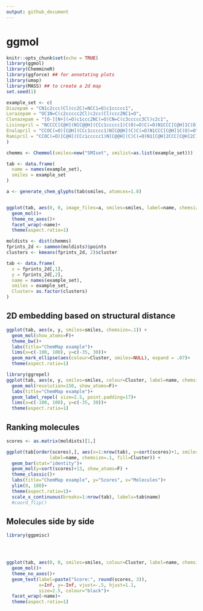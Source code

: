 ```yaml
---
output: github_document
---
```


# ggmol

```r
knitr::opts_chunk$set(echo = TRUE)
library(ggmol)
library(ChemmineR)
library(ggforce) ## for annotating plots
library(umap)
library(MASS) ## to create a 2d map
set.seed(1)
```

```r
example_set <- c(
Diazepam = "CN1c2ccc(Cl)cc2C(=NCC1=O)c1ccccc1",
Lorazepam = "OC1N=C(c2ccccc2Cl)c2cc(Cl)ccc2NC1=O",
Clonazepam = "[O-][N+](=O)c1ccc2NC(=O)CN=C(c3ccccc3Cl)c2c1",
Lisinopril = "NCCCC[C@H](N[C@@H](CCc1ccccc1)C(O)=O)C(=O)N1CCC[C@H]1C(O)=O",
Enalapril = "CCOC(=O)[C@H](CCc1ccccc1)N[C@@H](C)C(=O)N1CCC[C@H]1C(O)=O",
Ramipril = "CCOC(=O)[C@H](CCc1ccccc1)N[C@@H](C)C(=O)N1[C@H]2CCC[C@H]2C[C@H]1C(O)=O"
)

chemms <- Chemmol(smiles=new("SMIset", smilist=as.list(example_set)))
```

```r
tab <- data.frame(
  name = names(example_set),
  smiles = example_set
)

a <- generate_chem_glyphs(tab$smiles, atomcex=1.8)


ggplot(tab, aes(0, 0, image_files=a, smiles=smiles, label=name, chemsize=2/3)) +
  geom_mol()+
  theme_no_axes()+
  facet_wrap(~name)+
  theme(aspect.ratio=1)

```


```r
moldists <- dist(chemms)
fprints_2d <- sammon(moldists)$points
clusters <- kmeans(fprints_2d, 2)$cluster

tab <- data.frame(
  x = fprints_2d[,1],
  y = fprints_2d[,2],
  name = names(example_set),
  smiles = example_set,
  Cluster= as.factor(clusters)
)
```

## 2D embedding based on structural distance

```r
ggplot(tab, aes(x, y, smiles=smiles, chemsize=.1)) +
  geom_mol(show_atoms=F)+
  theme_bw()+
  labs(title="ChemMap example")+
  lims(x=c(-100, 100), y=c(-35, 30))+
  geom_mark_ellipse(aes(colour=Cluster, smiles=NULL), expand = .07)+
  theme(aspect.ratio=1)
```


```r
library(ggrepel)
ggplot(tab, aes(x, y, smiles=smiles, colour=Cluster, label=name, chemsize=.08)) +
  geom_mol(resolution=150, show_atoms=F)+
  labs(title="ChemMap example")+
  geom_label_repel( size=2.5, point.padding=17)+
  lims(x=c(-100, 100), y=c(-35, 30))+
  theme(aspect.ratio=1)
```
## Ranking molecules

```r
scores <- as.matrix(moldists)[1,]

ggplot(tab[order(scores),], aes(x=1:nrow(tab), y=sort(scores)+1, smiles=smiles,
                label=name, chemsize=.1, fill=Cluster)) +
  geom_bar(stat="identity")+
  geom_mol(y=sort(scores)+13, show_atoms=F) +
  theme_classic()+
  labs(title="ChemMap example", y="Scores", x="Molecules")+
  ylim(0, 180)+
  theme(aspect.ratio=1)+
  scale_x_continuous(breaks=1:nrow(tab), labels=tab$name)
  #coord_flip()
```


## Molecules side by side

```r
library(ggpmisc)



  
ggplot(tab, aes(0, 0, smiles=smiles, colour=Cluster, label=name, chemsize=.8, resolution=300)) +
  geom_mol()+
  theme_no_axes()+
  geom_text(label=paste("Score:", round(scores, 3)),
            x=Inf, y=-Inf, vjust=-.5, hjust=1.1,
            size=2.5, colour="black")+
  facet_wrap(~name)+
  theme(aspect.ratio=1)
```











